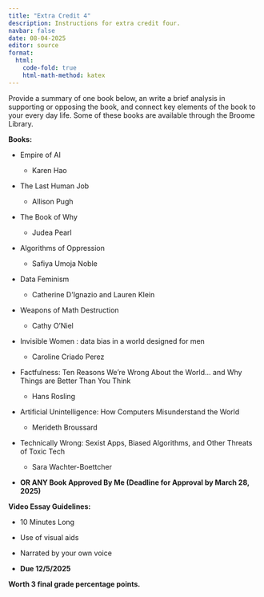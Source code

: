 ```yaml
---
title: "Extra Credit 4"
description: Instructions for extra credit four.
navbar: false
date: 08-04-2025
editor: source
format:
  html: 
    code-fold: true
    html-math-method: katex
---
```


Provide a summary of one book below, an write a brief analysis in supporting or opposing the book, and connect key elements of the book to your every day life. Some of these books are available through the Broome Library.

**Books:**

-   Empire of AI
    -   Karen Hao

-   The Last Human Job
    -   Allison Pugh

-   The Book of Why

    -   Judea Pearl

-   Algorithms of Oppression

    -   Safiya Umoja Noble

-   Data Feminism

    -   Catherine D'Ignazio and Lauren Klein

-   Weapons of Math Destruction

    -   Cathy O'Niel

-   Invisible Women : data bias in a world designed for men

    -   Caroline Criado Perez

-   Factfulness: Ten Reasons We're Wrong About the World... and Why Things are Better Than You Think

    -   Hans Rosling

-   Artificial Unintelligence: How Computers Misunderstand the World

    -   Merideth Broussard

-   Technically Wrong: Sexist Apps, Biased Algorithms, and Other Threats of Toxic Tech

    -   Sara Wachter-Boettcher

-   **OR ANY Book Approved By Me (Deadline for Approval by March 28, 2025)**

**Video Essay Guidelines:**

-   10 Minutes Long

-   Use of visual aids

-   Narrated by your own voice

-   **Due 12/5/2025**

**Worth 3 final grade percentage points.**